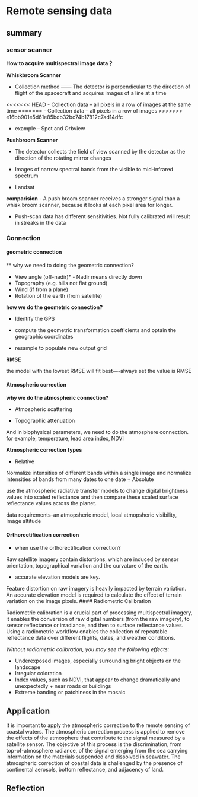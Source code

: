 # Remote sensing data

## summary

### sensor scanner

**How to acquire multispectral image data？**

**Whiskbroom Scanner**

-   Collection method ------ The detector is perpendicular to the direction of flight of the spacecraft and acquires images of a line at a time

<<<<<<< HEAD
-   Collection data -- all pixels in a row of images at the same time 
=======
-   Collection data -- all pixels in a row of images
>>>>>>> e16bb901e5d61e85bdb32bc74b17812c7ad14dfc

-   example -- Spot and Orbview

**Pushbroom Scanner** 

-   The detector collects the field of view scanned by the detector as the direction of the rotating mirror changes

-   Images of narrow spectral bands from the visible to mid-infrared spectrum

-   Landsat

**comparision**
- A push broom scanner receives a stronger signal than a whisk broom scanner, because it looks at each pixel area for longer.

-   Push-scan data has different sensitivities. Not fully calibrated will result in streaks in the data

### Connection

#### geometric connection

\*\* why we need to doing the geometric connection?

-   View angle (off-nadir)\* - Nadir means directly down
-   Topography (e.g. hills not flat ground)
-   Wind (if from a plane)
-   Rotation of the earth (from satellite)

**how we do the geometric connection?**

-   Identify the GPS

-   compute the geometric transformation coefficients and optain the geographic coordinates

-   resample to populate new output grid

**RMSE**

the model with the lowest RMSE will fit best----always set the value is RMSE

#### Atmospheric correction

**why we do the atmospheric connection?**

-   Atmospheric scattering

-   Topographic attenuation

And in biophysical parameters, we need to do the atmosphere connection. for example, temperature, lead area index, NDVI

**Atmospheric correction types**

-   Relative

Normalize intensities of different bands within a single image and normalize intensities of bands from many dates to one date + Absolute

use the atmospheric radiative transfer models to change digital brightness values into scaled reflectance and then compare these scaled surface reflectance values across the planet.

data requirements--an atmopsheric model, local atmopsheric visibility, Image altitude

#### Orthorectification correction

-   when use the orthorectification correction?

Raw satellite imagery contain distortions, which are induced by sensor orientation, topographical variation and the curvature of the earth.

-   accurate elevation models are key.

Feature distortion on raw imagery is heavily impacted by terrain variation. An accurate elevation model is required to calculate the effect of terrain variation on the image pixels. \#### Radiometric Calibration

Radiometric calibration is a crucial part of processing multispectral imagery, it enables the conversion of raw digital numbers (from the raw imagery), to sensor reflectance or irradiance, and then to surface reflectance values. Using a radiometric workflow enables the collection of repeatable reflectance data over different flights, dates, and weather conditions.

*Without radiometric calibration, you may see the following effects:*

-   Underexposed images, especially surrounding bright objects on the landscape
-   Irregular coloration
-   Index values, such as NDVI, that appear to change dramatically and unexpectedly + near roads or buildings
-   Extreme banding or patchiness in the mosaic

## Application

It is important to apply the atmospheric correction to the remote sensing of coastal waters. The atmospheric correction process is applied to remove the effects of the atmosphere that contribute to the signal measured by a satellite sensor. The objective of this process is the discrimination, from top-of-atmosphere radiance, of the signal emerging from the sea carrying information on the materials suspended and dissolved in seawater. The atmospheric correction of coastal data is challenged by the presence of continental aerosols, bottom reflectance, and adjacency of land.

## Reflection
